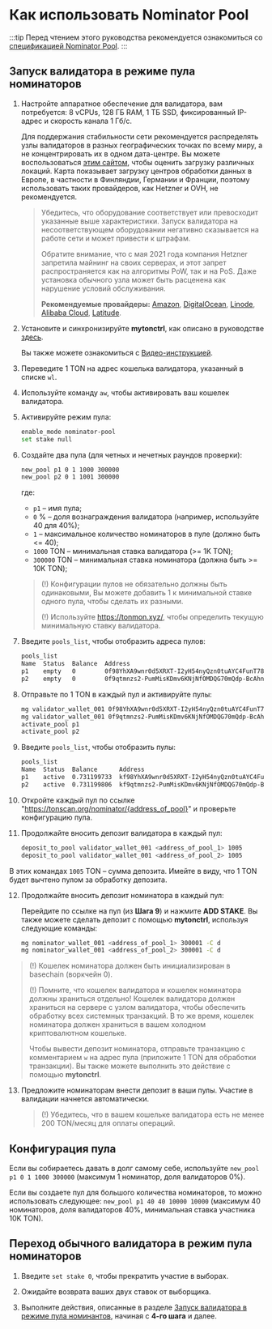 # Как использовать Nominator Pool

:::tip
Перед чтением этого руководства рекомендуется ознакомиться со [спецификацией Nominator Pool](/v3/documentation/smart-contracts/contracts-specs/nominator-pool).
:::

## Запуск валидатора в режиме пула номинаторов

1. Настройте аппаратное обеспечение для валидатора, вам потребуется: 8 vCPUs, 128 ГБ RAM, 1 ТБ SSD, фиксированный IP-адрес и скорость канала 1 Гб/с.

   Для поддержания стабильности сети рекомендуется распределять узлы валидаторов в разных географических точках по всему миру, а не концентрировать их в одном дата-центре. Вы можете воспользоваться [этим сайтом](https://status.toncenter.com/), чтобы оценить загрузку различных локаций. Карта показывает загрузку центров обработки данных в Европе, в частности в Финляндии, Германии и Франции, поэтому использовать таких провайдеров, как Hetzner и OVH, не рекомендуется.

   > Убедитесь, что оборудование соответствует или превосходит указанные выше характеристики. Запуск валидатора на несоответствующем оборудовании негативно сказывается на работе сети и может привести к штрафам.
   >
   > Обратите внимание, что с мая 2021 года компания Hetzner запретила майнинг на своих серверах, и этот запрет распространяется как на алгоритмы PoW, так и на PoS. Даже установка обычного узла может быть расценена как нарушение условий обслуживания.
   >
   > **Рекомендуемые провайдеры:** [Amazon](https://aws.amazon.com/), [DigitalOcean](https://www.digitalocean.com/), [Linode](https://www.linode.com/), [Alibaba Cloud](https://alibabacloud.com/), [Latitude](https://www.latitude.sh/).

2. Установите и синхронизируйте **mytonctrl**, как описано в руководстве [здесь](/v3/guidelines/nodes/running-nodes/full-node#install-the-mytonctrl).

   Вы также можете ознакомиться с [Видео-инструкцией](/v3/guidelines/nodes/running-nodes/full-node#run-a-node-video).

3. Переведите 1 TON на адрес кошелька валидатора, указанный в списке `wl`.

4. Используйте команду `aw`, чтобы активировать ваш кошелек валидатора.

5. Активируйте режим пула:

   ```bash
   enable_mode nominator-pool
   set stake null
   ```

6. Создайте два пула (для четных и нечетных раундов проверки):

   ```bash
   new_pool p1 0 1 1000 300000
   new_pool p2 0 1 1001 300000
   ```

   где:

   - `p1` – имя пула;
   - `0` % – доля вознаграждения валидатора (например, используйте 40 для 40%);
   - `1` – максимальное количество номинаторов в пуле (должно быть \<= 40);
   - `1000` TON – минимальная ставка валидатора (>= 1K TON);
   - `300000` TON – минимальная ставка номинатора (должна быть >= 10K TON);

   > (!) Конфигурации пулов не обязательно должны быть одинаковыми, Вы можете добавить 1 к минимальной ставке одного пула, чтобы сделать их разными.
   >
   > (!) Используйте https://tonmon.xyz/, чтобы определить текущую минимальную ставку валидатора.

7. Введите `pools_list`, чтобы отобразить адреса пулов:

   ```bash
   pools_list
   Name  Status  Balance  Address
   p1    empty   0        0f98YhXA9wnr0d5XRXT-I2yH54nyQzn0tuAYC4FunT780qIT
   p2    empty   0        0f9qtmnzs2-PumMisKDmv6KNjNfOMDQG70mQdp-BcAhnV5jL
   ```

8. Отправьте по 1 TON в каждый пул и активируйте пулы:

   ```bash
   mg validator_wallet_001 0f98YhXA9wnr0d5XRXT-I2yH54nyQzn0tuAYC4FunT780qIT 1
   mg validator_wallet_001 0f9qtmnzs2-PumMisKDmv6KNjNfOMDQG70mQdp-BcAhnV5jL 1
   activate_pool p1
   activate_pool p2
   ```

9. Введите `pools_list`, чтобы отобразить пулы:

   ```bash
   pools_list
   Name  Status  Balance      Address
   p1    active  0.731199733  kf98YhXA9wnr0d5XRXT-I2yH54nyQzn0tuAYC4FunT780v_W
   p2    active  0.731199806  kf9qtmnzs2-PumMisKDmv6KNjNfOMDQG70mQdp-BcAhnV8UO
   ```

10. Откройте каждый пул по ссылке "https://tonscan.org/nominator/{address_of_pool}" и проверьте конфигурацию пула.

11. Продолжайте вносить депозит валидатора в каждый пул:

    ```bash
    deposit_to_pool validator_wallet_001 <address_of_pool_1> 1005
    deposit_to_pool validator_wallet_001 <address_of_pool_2> 1005
    ```

В этих командах `1005` TON – сумма депозита. Имейте в виду, что 1 TON будет вычтено пулом за обработку депозита.

12. Продолжайте вносить депозит номинатора в каждый пул:

    Перейдите по ссылке на пул (из **Шага 9**) и нажмите **ADD STAKE**.
    Вы также можете сделать депозит с помощью **mytonctrl**, используя следующие команды:

    ```bash
    mg nominator_wallet_001 <address_of_pool_1> 300001 -C d
    mg nominator_wallet_001 <address_of_pool_2> 300001 -C d
    ```

> (!) Кошелек номинатора должен быть инициализирован в basechain (воркчейн 0).
>
> (!) Помните, что кошелек валидатора и кошелек номинатора должны храниться отдельно! Кошелек валидатора должен храниться на сервере с узлом валидатора, чтобы обеспечить обработку всех системных транзакций. В то же время, кошелек номинатора должен храниться в вашем холодном криптовалютном кошельке.
>
> Чтобы вывести депозит номинатора, отправьте транзакцию с комментарием `w` на адрес пула (приложите 1 TON для обработки транзакции). Вы также можете выполнить это действие с помощью **mytonctrl**.

13. Предложите номинаторам внести депозит в ваши пулы. Участие в валидации начнется автоматически.

    > (!) Убедитесь, что в вашем кошельке валидатора есть не менее 200 TON/месяц для оплаты операций.

## Конфигурация пула

Если вы собираетесь давать в долг самому себе, используйте `new_pool p1 0 1 1000 300000` (максимум 1 номинатор, доля валидаторов 0%).

Если вы создаете пул для большого количества номинаторов, то можно использовать следующее: `new_pool p1 40 40 10000 10000` (максимум 40 номинаторов, доля валидаторов 40%, минимальная ставка участника 10K TON).

## Переход обычного валидатора в режим пула номинаторов

1. Введите `set stake 0`, чтобы прекратить участие в выборах.

2. Ожидайте возврата ваших двух ставок от выборщика.

3. Выполните действия, описанные в разделе [Запуск валидатора в режиме пула номинантов](/v3/guidelines/smart-contracts/howto/nominator-pool.mdx#running-the-validator-in-nominator-pool-mode), начиная с **4-го шага** и далее.
